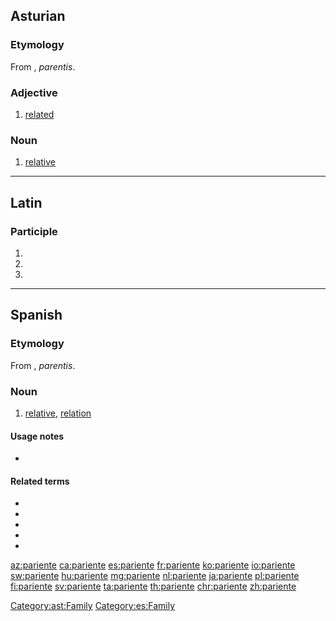 ==Asturian==

===Etymology===
From {{etyl|la|ast}} {{m|la|parēns}}, ''parentis''.

===Adjective===
{{head|ast|adjective}}

# [[related]]

===Noun===
{{head|ast|noun}}

# [[relative]]
[[Category:ast:Family]]

----

==Latin==

===Participle===
{{la-part-form|pariente}}

# {{inflection of|pariēns||dat|m|s|lang=la}}
# {{inflection of|pariēns||dat|f|s|lang=la}}
# {{inflection of|pariēns||dat|n|s|lang=la}}

----

==Spanish==

===Etymology===
From {{etyl|la|es}} {{m|la|parēns}}, ''parentis''.

===Noun===
{{es-noun|mf}}

# [[relative]], [[relation]] {{gloss|member of one's family}}

====Usage notes====
* {{U:es:false friend|padre|es2=madre|en=parent}}

====Related terms====
* {{l|es|parir}}
* {{l|es|parienta}}
* {{l|es|parentela}}
* {{l|es|parentesco}}
* {{l|es|emparentar}}

[[Category:es:Family]]

[[az:pariente]]
[[ca:pariente]]
[[es:pariente]]
[[fr:pariente]]
[[ko:pariente]]
[[io:pariente]]
[[sw:pariente]]
[[hu:pariente]]
[[mg:pariente]]
[[nl:pariente]]
[[ja:pariente]]
[[pl:pariente]]
[[fi:pariente]]
[[sv:pariente]]
[[ta:pariente]]
[[th:pariente]]
[[chr:pariente]]
[[zh:pariente]]